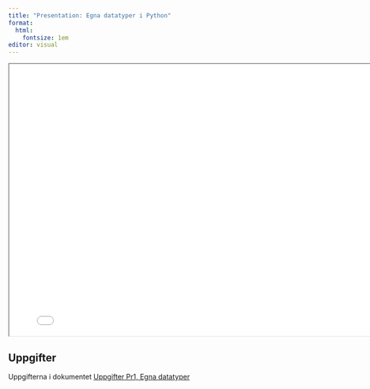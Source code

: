 ```yaml
---
title: "Presentation: Egna datatyper i Python"
format:
  html:
    fontsize: 1em
editor: visual
---
```


:::{.double-v-space}
:::
<iframe src="./egna-datyper.html" width="800" height="550"></iframe>

## Uppgifter

Uppgifterna i dokumentet [Uppgifter Pr1, Egna datatyper](../../uppgifter/egna-datatyper/index.qmd)
